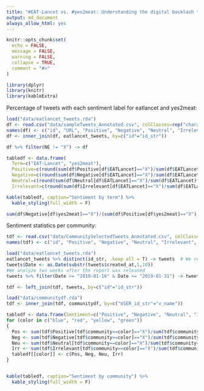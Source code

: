 ```yaml
---
title: "#EAT-Lancet vs. #yes2meat: Understanding the digital backlash to the 'planetary health diet' - Sentiment analysis"
output: md_document
always_allow_html: yes
---
```


```r
knitr::opts_chunk$set(
  echo = FALSE,
  message = FALSE,
  warning = FALSE,
  collapse = TRUE,
  comment = "#>"
)

library(dplyr)
library(knitr)
library(kableExtra)
```

Percentage of tweets with each sentiment label for eatlancet and yes2meat:

```r
load("data/eatlancet_tweets.rda")
df <- read.csv("data/sampleTweets_Annotated.csv", colClasses=rep("character", 7))
names(df) <- c("id", "URL", "Positive", "Negative", "Neutral", "Irrelevant", "NE")
df <- inner_join(df, eatlancet_tweets, by=c("id"="id_str"))

df %>% filter(NE != "X") -> df

tabledf <- data.frame(
  Term=c("EAT-Lancet", "yes2meat"),
  Positive=c(round(sum(df$Positive[df$EATLancet]=="X")/sum(df$EATLancet)*100,2),round(sum(df$Positive[df$yes2meat]=="X")/sum(df$yes2meat)*100,2)),
  Negative=c(round(sum(df$Negative[df$EATLancet]=="X")/sum(df$EATLancet)*100,2),round(sum(df$Negative[df$yes2meat]=="X")/sum(df$yes2meat)*100,2)),
  Neutral=c(round(sum(df$Neutral[df$EATLancet]=="X")/sum(df$EATLancet)*100,2),round(sum(df$Neutral[df$yes2meat]=="X")/sum(df$yes2meat)*100,2)),
  Irrelevant=c(round(sum(df$Irrelevant[df$EATLancet]=="X")/sum(df$EATLancet)*100,2),round(sum(df$Irrelevant[df$yes2meat]=="X")/sum(df$yes2meat)*100,2)))

kable(tabledf, caption="Sentiment by term") %>%
  kable_styling(full_width = F)
```

```r

sum(df$Negative[df$yes2meat]=="X")/(sum(df$Positive[df$yes2meat]=="X") + sum(df$Neutral[df$yes2meat]=="X"))
```




Sentiment statistics per community:
```r
tdf <- read.csv("data/CommunitySelectedTweets_Annotated.csv", colClasses=rep("character", 6))
names(tdf) <- c("id", "Positive", "Negative", "Neutral", "Irrelevant", "NE")

load("data/eatlancet_tweets.rda")
eatlancet_tweets %>% distinct(id_str, .keep_all = T) -> tweets  # We remove duplicates by tweet id
tweets$Date <- as.Date(substr(tweets$created_at,1,10))
#We analyze two weeks after the report was released
tweets %>% filter(Date >= "2019-01-16" & Date <= "2019-01-31") -> tweets

tdf <- left_join(tdf, tweets, by=c("id"="id_str"))

load("data/communitydf.rda")
tdf <- inner_join(tdf, communitydf, by=c("USER_id_str"="v_name"))

tabledf <- data.frame(Sentiment=c("Positive", "Negative", "Neutral", "Irrelevant"))
for (color in c("blue", "red", "yellow", "green"))
{
  Pos <- sum(tdf$Positive[tdf$community==color]=="X")/sum(tdf$community==color)*100
  Neg <- sum(tdf$Negative[tdf$community==color]=="X")/sum(tdf$community==color)*100
  Neu <- sum(tdf$Neutral[tdf$community==color]=="X")/sum(tdf$community==color)*100
  Irr <- sum(tdf$Irrelevant[tdf$community==color]=="X")/sum(tdf$community==color)*100
  tabledf[[color]] <- c(Pos, Neg, Neu, Irr)
}


kable(tabledf, caption="Sentiment by community") %>%
  kable_styling(full_width = F)

```

